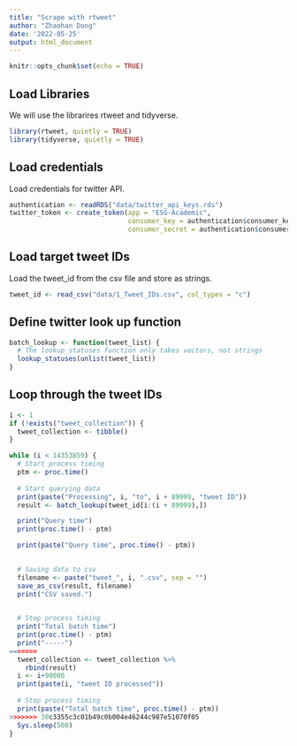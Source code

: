 ```yaml
---
title: "Scrape with rtweet"
author: "Zhaohan Dong"
date: '2022-05-25'
output: html_document
---
```


```r
knitr::opts_chunk$set(echo = TRUE)
```

## Load Libraries

We will use the librarires rtweet and tidyverse.

```r
library(rtweet, quietly = TRUE)
library(tidyverse, quietly = TRUE)
```

## Load credentials

Load credentials for twitter API.

```r
authentication <- readRDS("data/twitter_api_keys.rds")
twitter_token <- create_token(app = "ESG-Academic",
                              consumer_key = authentication$consumer_key,
                              consumer_secret = authentication$consumer_secret)
```

## Load target tweet IDs

Load the tweet_id from the csv file and store as strings.

```r
tweet_id <- read_csv("data/1_Tweet_IDs.csv", col_types = "c")
```

## Define twitter look up function

```r
batch_lookup <- function(tweet_list) {
  # The lookup_statuses function only takes vectors, not strings
  lookup_statuses(unlist(tweet_list))
}
```

## Loop through the tweet IDs

```r
i <- 1
if (!exists("tweet_collection")) {
  tweet_collection <- tibble()
}

while (i < 14353859) {
  # Start process timing
  ptm <- proc.time()
  
  # Start querying data
  print(paste("Processing", i, "to", i + 89999, "tweet ID"))
  result <- batch_lookup(tweet_id[i:(i + 89999),])

  print("Query time")
  print(proc.time() - ptm)

  print(paste("Query time", proc.time() - ptm))

  
  # Saving data to csv
  filename <- paste("tweet_", i, ".csv", sep = "")
  save_as_csv(result, filename)
  print("CSV saved.")

  
  # Stop process timing
  print("Total batch time")
  print(proc.time() - ptm)
  print("-----")
=======
  tweet_collection <- tweet_collection %>%
    rbind(result)
  i <- i+90000
  print(paste(i, "tweet ID processed"))
  
  # Stop process timing
  print(paste("Total batch time", proc.time() - ptm))
>>>>>>> 30c3355c3c01b49c0b004e46244c987e51070f05
  Sys.sleep(500)
}
```
